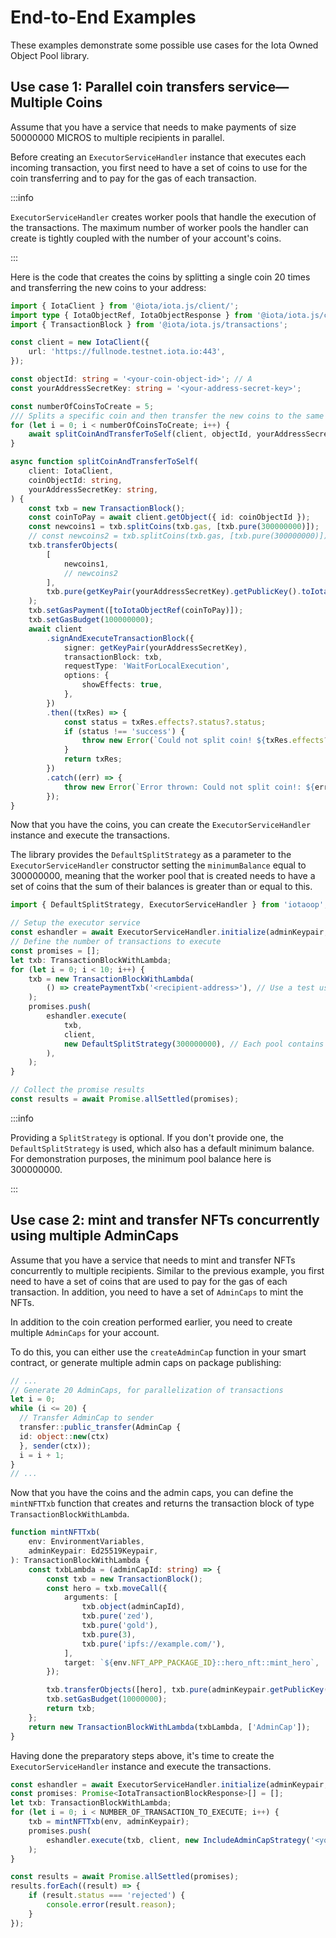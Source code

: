 
# End-to-End Examples

<Beta/>

These examples demonstrate some possible use cases for the Iota Owned Object Pool library.

## Use case 1: Parallel coin transfers service—Multiple Coins

Assume that you have a service that needs to make payments of size 50000000 MICROS to multiple
recipients in parallel.

Before creating an `ExecutorServiceHandler` instance that executes each incoming transaction, you
first need to have a set of coins to use for the coin transferring and to pay for the gas of each
transaction.

:::info

`ExecutorServiceHandler` creates worker pools that handle the execution of the transactions. The
maximum number of worker pools the handler can create is tightly coupled with the number of your
account's coins.

:::

Here is the code that creates the coins by splitting a single coin 20 times and transferring the new
coins to your address:

```ts
import { IotaClient } from '@iota/iota.js/client/';
import type { IotaObjectRef, IotaObjectResponse } from '@iota/iota.js/client/';
import { TransactionBlock } from '@iota/iota.js/transactions';

const client = new IotaClient({
    url: 'https://fullnode.testnet.iota.io:443',
});

const objectId: string = '<your-coin-object-id>'; // A
const yourAddressSecretKey: string = '<your-address-secret-key>';

const numberOfCoinsToCreate = 5;
/// Splits a specific coin and then transfer the new coins to the same address.
for (let i = 0; i < numberOfCoinsToCreate; i++) {
    await splitCoinAndTransferToSelf(client, objectId, yourAddressSecretKey);
}

async function splitCoinAndTransferToSelf(
    client: IotaClient,
    coinObjectId: string,
    yourAddressSecretKey: string,
) {
    const txb = new TransactionBlock();
    const coinToPay = await client.getObject({ id: coinObjectId });
    const newcoins1 = txb.splitCoins(txb.gas, [txb.pure(300000000)]);
    // const newcoins2 = txb.splitCoins(txb.gas, [txb.pure(300000000)]);
    txb.transferObjects(
        [
            newcoins1,
            // newcoins2
        ],
        txb.pure(getKeyPair(yourAddressSecretKey).getPublicKey().toIotaAddress()),
    );
    txb.setGasPayment([toIotaObjectRef(coinToPay)]);
    txb.setGasBudget(100000000);
    await client
        .signAndExecuteTransactionBlock({
            signer: getKeyPair(yourAddressSecretKey),
            transactionBlock: txb,
            requestType: 'WaitForLocalExecution',
            options: {
                showEffects: true,
            },
        })
        .then((txRes) => {
            const status = txRes.effects?.status?.status;
            if (status !== 'success') {
                throw new Error(`Could not split coin! ${txRes.effects?.status?.error}`);
            }
            return txRes;
        })
        .catch((err) => {
            throw new Error(`Error thrown: Could not split coin!: ${err}`);
        });
}
```

Now that you have the coins, you can create the `ExecutorServiceHandler` instance and execute the
transactions.

The library provides the `DefaultSplitStrategy` as a parameter to the `ExecutorServiceHandler`
constructor setting the `minimumBalance` equal to 300000000, meaning that the worker pool that is
created needs to have a set of coins that the sum of their balances is greater than or equal to
this.

```ts
import { DefaultSplitStrategy, ExecutorServiceHandler } from 'iotaoop';

// Setup the executor service
const eshandler = await ExecutorServiceHandler.initialize(adminKeypair, client);
// Define the number of transactions to execute
const promises = [];
let txb: TransactionBlockWithLambda;
for (let i = 0; i < 10; i++) {
    txb = new TransactionBlockWithLambda(
        () => createPaymentTxb('<recipient-address>'), // Use a test user address to receive the txbs
    );
    promises.push(
        eshandler.execute(
            txb,
            client,
            new DefaultSplitStrategy(300000000), // Each pool contains coins with a total balance of 300000000 MICROS
        ),
    );
}

// Collect the promise results
const results = await Promise.allSettled(promises);
```

:::info

Providing a `SplitStrategy` is optional. If you don't provide one, the `DefaultSplitStrategy` is
used, which also has a default minimum balance. For demonstration purposes, the minimum pool
balance here is 300000000.

:::

## Use case 2: mint and transfer NFTs concurrently using multiple AdminCaps

Assume that you have a service that needs to mint and transfer NFTs concurrently to multiple
recipients. Similar to the previous example, you first need to have a set of coins that are used to
pay for the gas of each transaction. In addition, you need to have a set of `AdminCaps` to mint the
NFTs.

In addition to the coin creation performed earlier, you need to create multiple `AdminCaps` for your
account.

To do this, you can either use the `createAdminCap` function in your smart contract, or generate
multiple admin caps on package publishing:

```ts
// ...
// Generate 20 AdminCaps, for parallelization of transactions
let i = 0;
while (i <= 20) {
  // Transfer AdminCap to sender
  transfer::public_transfer(AdminCap {
  id: object::new(ctx)
  }, sender(ctx));
  i = i + 1;
}
// ...
```

Now that you have the coins and the admin caps, you can define the `mintNFTTxb` function that
creates and returns the transaction block of type `TransactionBlockWithLambda`.

```ts
function mintNFTTxb(
    env: EnvironmentVariables,
    adminKeypair: Ed25519Keypair,
): TransactionBlockWithLambda {
    const txbLambda = (adminCapId: string) => {
        const txb = new TransactionBlock();
        const hero = txb.moveCall({
            arguments: [
                txb.object(adminCapId),
                txb.pure('zed'),
                txb.pure('gold'),
                txb.pure(3),
                txb.pure('ipfs://example.com/'),
            ],
            target: `${env.NFT_APP_PACKAGE_ID}::hero_nft::mint_hero`,
        });

        txb.transferObjects([hero], txb.pure(adminKeypair.getPublicKey().toIotaAddress()));
        txb.setGasBudget(10000000);
        return txb;
    };
    return new TransactionBlockWithLambda(txbLambda, ['AdminCap']);
}
```

Having done the preparatory steps above, it's time to create the `ExecutorServiceHandler` instance
and execute the transactions.

```ts
const eshandler = await ExecutorServiceHandler.initialize(adminKeypair, client);
const promises: Promise<IotaTransactionBlockResponse>[] = [];
let txb: TransactionBlockWithLambda;
for (let i = 0; i < NUMBER_OF_TRANSACTION_TO_EXECUTE; i++) {
    txb = mintNFTTxb(env, adminKeypair);
    promises.push(
        eshandler.execute(txb, client, new IncludeAdminCapStrategy('<your-nft-package-id>')),
    );
}

const results = await Promise.allSettled(promises);
results.forEach((result) => {
    if (result.status === 'rejected') {
        console.error(result.reason);
    }
});
```
